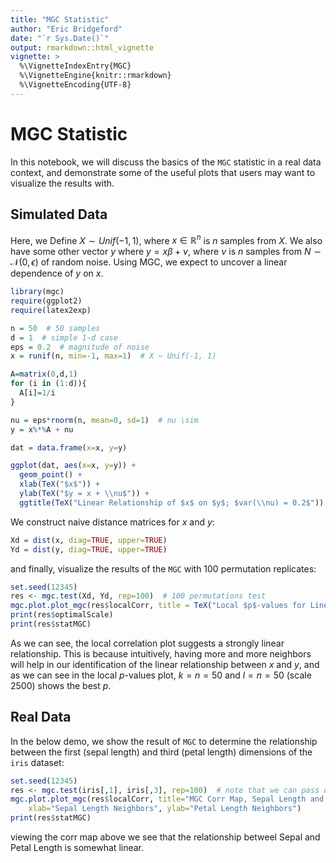 ```yaml
---
title: "MGC Statistic"
author: "Eric Bridgeford"
date: "`r Sys.Date()`"
output: rmarkdown::html_vignette
vignette: >
  %\VignetteIndexEntry{MGC}
  %\VignetteEngine{knitr::rmarkdown}
  %\VignetteEncoding{UTF-8}
---
```


# MGC Statistic

In this notebook, we will discuss the basics of the `MGC` statistic in a real data context, and demonstrate some of the useful plots that users may want to visualize the results with.

## Simulated Data

Here, we Define $X \sim Unif(-1, 1)$, where $x \in \mathbb{R}^n$ is $n$ samples from $X$. We also have some other vector $y$ where $y = x\beta + \nu$, where $\nu$ is $n$ samples from $N \sim \mathcal{N}(0, \epsilon)$ of random noise. Using MGC, we expect to uncover a linear dependence of $y$ on $x$.

```r
library(mgc)
require(ggplot2)
require(latex2exp)

n = 50  # 50 samples
d = 1  # simple 1-d case
eps = 0.2  # magnitude of noise
x = runif(n, min=-1, max=1)  # X ~ Unif(-1, 1)

A=matrix(0,d,1)
for (i in (1:d)){
  A[i]=1/i
}

nu = eps*rnorm(n, mean=0, sd=1)  # nu \sim 
y = x%*%A + nu

dat = data.frame(x=x, y=y)

ggplot(dat, aes(x=x, y=y)) +
  geom_point() +
  xlab(TeX("$x$")) +
  ylab(TeX("$y = x + \\nu$")) +
  ggtitle(TeX("Linear Relationship of $x$ on $y$; $var(\\nu) = 0.2$"))
```

We construct naive distance matrices for $x$ and $y$:

```r
Xd = dist(x, diag=TRUE, upper=TRUE)
Yd = dist(y, diag=TRUE, upper=TRUE)
```

and finally, visualize the results of the `MGC` with 100 permutation replicates:

```r
set.seed(12345)
res <- mgc.test(Xd, Yd, rep=100)  # 100 permutations test
mgc.plot.plot_mgc(res$localCorr, title = TeX("Local $p$-values for Linear Dependence"), legend.name=TeX("$p$"))  # plot local p-values
print(res$optimalScale)
print(res$statMGC)
```

As we can see, the local correlation plot suggests a strongly linear relationship. This is because intuitively, having more and more neighbors will help in our identification of the linear relationship between $x$ and $y$, and as we can see in the local $p$-values plot, $k=n=50$ and $l=n=50$ (scale 2500) shows the best $p$.

## Real Data


In the below demo, we show the result of `MGC` to determine the relationship between the first (sepal length) and third (petal length) dimensions of the `iris` dataset:

```r
set.seed(12345)
res <- mgc.test(iris[,1], iris[,3], rep=100)  # note that we can pass our data or a custom distance matrix
mgc.plot.plot_mgc(res$localCorr, title="MGC Corr Map, Sepal Length and Petal Length",
    xlab="Sepal Length Neighbors", ylab="Petal Length Neighbors")
print(res$statMGC)
```

viewing the corr map above we see that the relationship betweel Sepal and Petal Length is somewhat linear.
